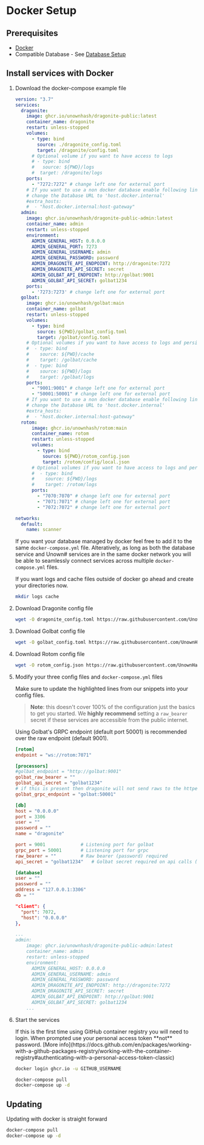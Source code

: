 
# Docker Setup

## Prerequisites

- [Docker](https://docs.docker.com/engine/install/)
- Compatible Database - See [Database Setup](/docs/other/database)

## Install services with Docker

1. Download the docker-compose example file

    ```yml filename="docker-compose.yml"
    version: "3.7"
    services:
      dragonite:
        image: ghcr.io/unownhash/dragonite-public:latest
        container_name: dragonite
        restart: unless-stopped
        volumes:
          - type: bind
            source: ./dragonite_config.toml
            target: /dragonite/config.toml
          # Optional volume if you want to have access to logs
          # - type: bind
          #   source: ${PWD}/logs
          #  target: /dragonite/logs
        ports:
          - "7272:7272" # change left one for external port
        # If you want to use a non docker database enable following lines and
        # change the Database URL to 'host.docker.internal'
        #extra_hosts:
        #  - "host.docker.internal:host-gateway"
      admin:
        image: ghcr.io/unownhash/dragonite-public-admin:latest
        container_name: admin
        restart: unless-stopped
        environment:
          ADMIN_GENERAL_HOST: 0.0.0.0
          ADMIN_GENERAL_PORT: 7273
          ADMIN_GENERAL_USERNAME: admin
          ADMIN_GENERAL_PASSWORD: password
          ADMIN_DRAGONITE_API_ENDPOINT: http://dragonite:7272
          ADMIN_DRAGONITE_API_SECRET: secret
          ADMIN_GOLBAT_API_ENDPOINT: http://golbat:9001
          ADMIN_GOLBAT_API_SECRET: golbat1234
        ports:
          - '7273:7273' # change left one for external port
      golbat:
        image: ghcr.io/unownhash/golbat:main
        container_name: golbat
        restart: unless-stopped
        volumes:
          - type: bind
            source: ${PWD}/golbat_config.toml
            target: /golbat/config.toml
        # Optional volumes if you want to have access to logs and persist cache
        #  - type: bind
        #    source: ${PWD}/cache
        #    target: /golbat/cache
        #  - type: bind
        #    source: ${PWD}/logs
        #    target: /golbat/logs
        ports:
          - "9001:9001" # change left one for external port
          - "50001:50001" # change left one for external port
        # If you want to use a non docker database enable following lines and
        # change the Database URL to 'host.docker.internal'
        #extra_hosts:
        #  - "host.docker.internal:host-gateway"
      rotom:
          image: ghcr.io/unownhash/rotom:main
          container_name: rotom
          restart: unless-stopped
          volumes:
            - type: bind
              source: ${PWD}/rotom_config.json
              target: /rotom/config/local.json
          # Optional volumes if you want to have access to logs and persist cache
          #  - type: bind
          #    source: ${PWD}/logs
          #    target: /rotom/logs
          ports:
            - "7070:7070" # change left one for external port
            - "7071:7071" # change left one for external port
            - "7072:7072" # change left one for external port

    networks:
      default:
        name: scanner
    ```

    If you want your database managed by docker feel free to add it to the same `docker-compose.yml` file. Alteratively,
    as long as both the database service and Unown# services are in the same docker network you will be able to seamlessly
    connect services across multiple `docker-compose.yml` files.

    <Callout type="info" emoji="ℹ️">
        If you want logs and cache files outside of docker go ahead and create your directories now.

    ```sh
    mkdir logs cache
    ```

    </Callout>


1. Download Dragonite config file

    ```sh
    wget -O dragonite_config.toml https://raw.githubusercontent.com/UnownHash/Dragonite-Public/main/dragonite/config.toml.example
    ```

1. Download Golbat config file

    ```sh
    wget -O golbat_config.toml https://raw.githubusercontent.com/UnownHash/Golbat/main/config.toml.example
    ```

1. Download Rotom config file

    ```sh
    wget -O rotom_config.json https://raw.githubusercontent.com/UnownHash/Rotom/main/config/local.json.example
    ```

1. Modify your three config files and `docker-compose.yml` files

    Make sure to update the highlighted lines from our snippets into your config files.

    > **Note**: this doesn't cover 100% of the configuration just the basics to get you started. We **highly recommend** setting a `raw_bearer` secret if these services are accessible from the public internet.

    Using Golbat's GRPC endpoint (default port 50001) is recommended over the raw endpoint (default 9001).

    ```toml filename="dragonite_config.toml" {2,5,7,9,11-16}
    [rotom]
    endpoint = "ws://rotom:7071"

    [processors]
    #golbat_endpoint = "http://golbat:9001"
    golbat_raw_bearer = ""
    golbat_api_secret = "golbat1234"
    # if this is present then dragonite will not send raws to the httpendpoint
    golbat_grpc_endpoint = "golbat:50001"

    [db]
    host = "0.0.0.0"
    port = 3306
    user = ""
    password = ""
    name = "dragonite"
    ```

    ```toml filename="golbat_config.toml" {2,4, 7-10}
    port = 9001             # Listening port for golbat
    grpc_port = 50001       # Listening port for grpc
    raw_bearer = ""         # Raw bearer (password) required
    api_secret = "golbat1234"   # Golbat secret required on api calls (blank for none)

    [database]
    user = ""
    password = ""
    address = "127.0.0.1:3306"
    db = ""
    ```


    ```json filename="rotom_config.json" {3}
    "client": {
      "port": 7072,
      "host": "0.0.0.0"
    },
    ```

    ```yml filename="docker-compose.yml" {8,9,10,12,13}
    ...
    admin:
        image: ghcr.io/unownhash/dragonite-public-admin:latest
        container_name: admin
        restart: unless-stopped
        environment:
          ADMIN_GENERAL_HOST: 0.0.0.0
          ADMIN_GENERAL_USERNAME: admin
          ADMIN_GENERAL_PASSWORD: password
          ADMIN_DRAGONITE_API_ENDPOINT: http://dragonite:7272
          ADMIN_DRAGONITE_API_SECRET: secret
          ADMIN_GOLBAT_API_ENDPOINT: http://golbat:9001
          ADMIN_GOLBAT_API_SECRET: golbat1234
        ...
    ```

1. Start the services

    <Callout type="info" emoji="ℹ️">
        If this is the first time using GitHub container registry you will need to login. When prompted use your personal access token **not** password. [More info](https://docs.github.com/en/packages/working-with-a-github-packages-registry/working-with-the-container-registry#authenticating-with-a-personal-access-token-classic)

    ```sh
    docker login ghcr.io -u GITHUB_USERNAME
    ```

    </Callout>

    ```sh
    docker-compose pull
    docker-compose up -d
    ```

## Updating

Updating with docker is straight forward

```sh
docker-compose pull
docker-compose up -d
```
